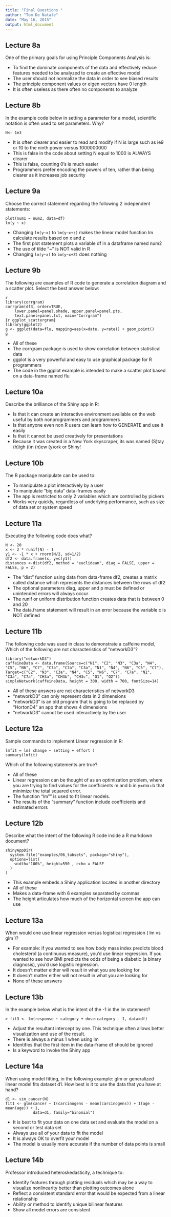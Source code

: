 ```yaml
---
title: "Final Questions "
author: "Tom De Natale"
date: "May 16, 2015"
output: html_document
---
```


## Lecture 8a

One of the primary goals for using Principle Components Analysis is:

* To find the dominate components of the data and effectively reduce features needed to be analyzed to create an effective model
* The user should not normalize the data in order to see biased results
* The principle component values or eigen vectors have 0 length
* It is often useless as there often no components to analyze

## Lecture 8b

In the example code below in setting a parameter for a model, scientific notation is often used to set parameters. Why?
```
N<- 1e3
```

* It is often clearer and easier to read and modify if N is large such as ie9 or 10 to the ninth power versus 1000000000
* This is false in the code about setting N equal to 1000 is ALWAYS clearer
* This is false, counting 0's is much easier
* Programmers prefer encoding the powers of ten, rather than being clearer as it increases job security

## Lecture 9a

Choose the correct statement regarding the following 2 independent statements:
```
plot(num1 ~ num2, data=df)
lm(y ~ x)
```

* Changing `lm(y~x)` to `lm(y~x+z)` makes the linear model function lm calculate results based on x and z
* The first plot statement plots a variable df in a dataframe named num2
* The use of tilde "~" is NOT valid in R
* Changing `lm(y~x)` to `lm(y~x+Z)` does nothing

## Lecture 9b 

The following are examples of R code to generate a correlation diagram and a scatter plot. Select the best answer below:
```
{r corrgram}
library(corrgram)
corrgram(df3, order=TRUE, 
    lower.panel=panel.shade, upper.panel=panel.pts, 
    text.panel=panel.txt, main="Corrgram")
{r ggplot_scattergram}
library(ggplot2)
g <- ggplot(data=flu, mapping=aes(x=date, y=rate)) + geom_point()
g
```

* All of these
* The corrgram package is used to show correlation between statistical data
* ggplot is a very powerful and easy to use graphical package for R programmers
* The code in the ggplot example is intended to make a scatter plot based on a data-frame named flu	

## Lecture 10a

Describe the brilliance of the Shiny app in R:

* Is that it can create an interactive environment available on the web useful by both nonprogrammers and programmers
* Is that anyone even non R users can learn how to GENERATE and use it easily
* Is that it cannot be used creatively for presentations
* Because it was created in a New York skyscraper, its was named (S)tay (h)igh (i)n (n)ew (y)ork or Shiny!

## Lecture 10b

The R package manipulate can be used to:

* To manipulate a plot interactively by a user
* To manipulate "big data" data-frames easily
* The app is restricted to only 2 variables which are controlled by pickers
* Works very quickly, regardless of underlying performance, such as size of data set or system speed 

## Lecture 11a

Executing the following code does what? 
```
N <- 20
x <- 2 * runif(N) - 1
y1 <- -1 * x + rnorm(N/2, sd=1/2)
df2 <- data.frame(x, y=c(y1))
distances <-dist(df2, method = "euclidean", diag = FALSE, upper = FALSE, p = 2) 
```

* The "dist" function using data from data-frame df2, creates a matrix called distance which represents the distances between the rows of df2
* The optional parameters diag, upper and p must be defined or unintended errors will always occur
* The runif or uniform distribution function creates data that is between 0 and 20
* The data.frame statement will result in an error because the variable c is NOT defined


## Lecture 11b

The following code was used in class to demonstrate a caffeine model, Which of the following are not characteristics of "networkD3"?
```
library("networkD3")
caffeineData <- data.frame(Source=c("N1", "C2", "N3", "C3a", "N4", "C5", "N6", "C7", "C7a", "C7a", "C3a", "N1", "N4", "N6", "C5", "C7"),
Target=c("C2", "N3", "C3a", "N4", "C5", "N6", "C7", "C7a", "N1", "C3a", "C7a", "CH3a", "CH3b", "CH3c", "O1", "O2"))
simpleNetwork(caffeineData, height = 300, width = 700, fontSize=14)
```

* All of these answers are not characteristics of networkD3 
* "networkD3" can only represent data in 2 dimensions
* "networkD3"  is an old program that is going to be replaced by "HortonD4" an app that shows 4 dimensions
* "networkD3" cannot be used interactively by the user

## Lecture 12a

Sample commands to implement Linear regression in R: 
```
lmfit = lm( change ~ setting + effort )
summary(lmfit)
```
Which of the following statements are true?

* All of these
* Linear regression can be thought of as an optimization problem, where you are trying to find values for the coefficients m and b in y=mx+b that minimize the total squared error.
* The function "lm"" is used to fit linear models. 
* The results of the "summary" function include coefficients and estimated errors 

## Lecture 12b

Describe what the intent of the following R code inside a R markdown document?
```
shinyAppDir(
  system.file("examples/06_tabsets", package="shiny"),
  options=list(
    width="100%", height=550 , echo = FALSE
  )
)
```

* This example embeds a Shiny application located in another directory
* All of these
* Makes a data-frame with 6 examples separated by commas
* The height articulates how much of the horizontal screen the app can use 

## Lecture 13a

When would one use linear regression versus logistical regression ( lm vs glm )?

* For example: if you wanted to see how body mass index predicts blood cholesterol (a continuous measure), you'd use linear regression. If you wanted to see how BMI predicts the odds of being a diabetic (a binary diagnosis), you'd use logistic regression. 
* It doesn't matter either will result in what you are looking for
* It doesn't matter either will not result in what you are looking for
* None of these answers

## Lecture 13b

In the example below what is the intent of the -1 in the lm statement?
```
> fit3 <- lm(response ~ category + dose:category - 1, data=df)
```

* Adjust the resultant intercept by one. This technique often allows better visualization and use of the result.
* There is always a minus 1 when using lm
* Identifies that the first item in the data-frame df should be ignored
* Is a keyword to invoke the Shiny app

## Lecture 14a

When using model fitting, in the following example: glm or generalized linear model fits dataset d1. How best is it to use the data that you have at hand?
```
d1 <- sim_cancer(N)
fit1 <- glm(cancer ~ I(carcinogens - mean(carcinogens)) + I(age - mean(age)) + 1, 
            data=d1, family="binomial")
```

* It is best to fit your data on one data set and evaluate the model on a second or test data set
* Always use all of your data to fit the model
* It is always OK to overfit your model
* The model is usually more accurate if the number of data points is small

## Lecture 14b
Professor introduced heteroskedasticity, a technique to: 

* Identify features through plotting residuals which may be a way to visualize nonlinearity better than plotting outcomes alone
* Reflect a consistent standard error that would be expected from a linear relationship
* Ability or method to identify unique bilinear features
* Show all model errors are consistent



